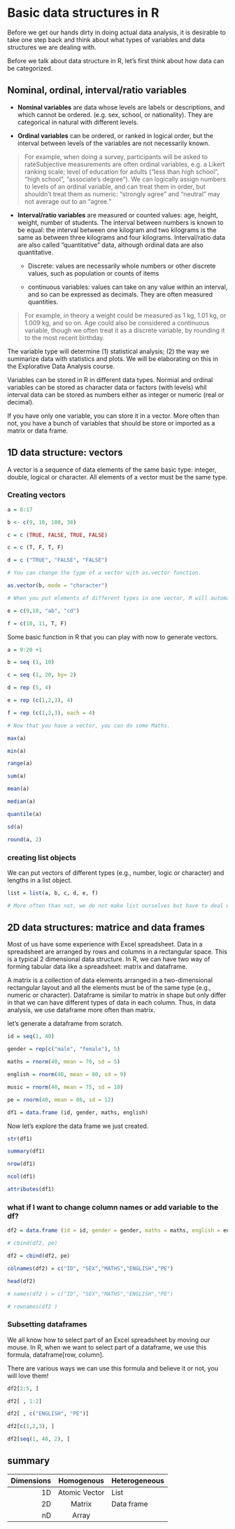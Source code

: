 
# Basic data structures in R {#intro}

Before we get our hands dirty in doing actual data analysis, it is desirable to take one step back and think about what types of variables and data structures we are dealing with. 

Before we talk about data structure in R, let's first think about how data can be categorized. 

## Nominal, ordinal, interval/ratio variables


- **Nominal variables** are data whose levels are labels or descriptions, and which cannot be ordered.  (e.g. sex, school, or nationality).  They are categorical in natural with different levels.

- **Ordinal variables** can be ordered, or ranked in logical order, but the interval between levels of the variables are not necessarily known.  

>For example, when doing a survey, participants will be asked to rateSubjective measurements are often ordinal variables, e.g. a Likert ranking scale; level of education for adults (“less than high school”, “high school”, “associate’s degree”). We can logically assign numbers to levels of an ordinal variable, and can treat them in order, but shouldn’t treat them as numeric:  “strongly agree” and “neutral” may not average out to an “agree.”

- **Interval/ratio variables** are measured or counted values:  age, height, weight, number of students.  The interval between numbers is known to be equal:  the interval between one kilogram and two kilograms is the same as between three kilograms and four kilograms.  Interval/ratio data are also called “quantitative” data, although ordinal data are also quantitative. 

  - Discrete: values are necessarily whole numbers or other discrete values, such as population or counts of items
 
  - continuous variables: values can take on any value within an interval, and so can be expressed as decimals.  They are often measured quantities. 
 
> For example, in theory a weight could be measured as 1 kg, 1.01 kg, or 1.009 kg, and so on.  Age could also be considered a continuous variable, though we often treat it as a discrete variable, by rounding it to the most recent birthday.

The variable type will determine (1) statistical analysis; (2) the way we summarize data with statistics and plots. We will be elaborating on this in the Explorative Data Analysis course.

Variables can be stored in R in different data types. Normial and ordinal variables can be stored as character data or factors (with levels) whil interval data can be stored as numbers either as integer or numeric (real or decimal). 

If you have only one variable, you can store it in a vector. More often than not, you have a bunch of variables that should be store or imported as a matrix or data frame.

## 1D data structure: vectors

A vector is a sequence of data elements of the same basic type: integer, double, logical or character. All elements of a vector must be the same type.

### Creating vectors

```r
a = 8:17

b <- c(9, 10, 100, 38)

c = c (TRUE, FALSE, TRUE, FALSE)

c = c (T, F, T, F)

d = c ("TRUE", "FALSE", "FALSE")

# You can change the type of a vector with as.vector function.

as.vector(b, mode = "character")

# When you put elements of different types in one vector, R will automatically change the type of some elements to keep the whole vector homogenous.

e = c(9,10, "ab", "cd")

f = c(10, 11, T, F)

```



Some basic function in R that you can play with now to generate vectors.

```r



a = 9:20 +1

b = seq (1, 10)

c = seq (1, 20, by= 2)

d = rep (5, 4)

e = rep (c(1,2,3), 4)

f = rep (c(1,2,3), each = 4)

# Now that you have a vector, you can do some Maths.

max(a)

min(a)

range(a)

sum(a)

mean(a)

median(a)

quantile(a)

sd(a)

round(a, 2)

```

### creating list objects
We can put vectors of different types (e.g., number, logic or character) and lengths in a list object.

```r

list = list(a, b, c, d, e, f)

# More often than not, we do not make list ourselves but have to deal with list when we get outputs from stats models.

```


## 2D data structures: matrice and data frames

Most of us have some experience with Excel spreadsheet. Data in a spreadsheet are arranged by rows and columns in a rectangular space. This is a typical 2 dimensional data structure. In R, we can have two way of forming tabular data like a spreadsheet: matrix and dataframe.

A matrix is a collection of data elements arranged in a two-dimensional rectangular layout and all the elements must be of the same type (e.g., numeric or character). Dataframe is similar to matrix in shape but only differ in that we can have different types of data in each column. Thus, in data analysis, we use dataframe more often than matrix.

let's generate a dataframe from scratch.

```r
id = seq(1, 40)

gender = rep(c("male", "female"), 5)

maths = rnorm(40, mean = 70, sd = 5)

english = rnorm(40, mean = 80, sd = 9)

music = rnorm(40, mean = 75, sd = 10)

pe = rnorm(40, mean = 86, sd = 12)

df1 = data.frame (id, gender, maths, english)


```

Now let's explore the data frame we just created.

```r

str(df1)

summary(df1)

nrow(df1)

ncol(df1)

attributes(df1)


```

### what if I want to change column names or add variable to the df?

```r
df2 = data.frame (id = id, gender = gender, maths = maths, english = english)

# cbind(df2, pe)

df2 = cbind(df2, pe)

colnames(df2) = c("ID", "SEX","MATHS","ENGLISH","PE")

head(df2)

# names(df2 ) = c("ID", "SEX","MATHS","ENGLISH","PE")

# rownames(df2 )

```




### Subsetting dataframes

We all know how to select part of an Excel spreadsheet by moving our mouse. In R, when we want to select part of a dataframe, we use this formula, dataframe[row, column].

There are various ways we can use this formula and believe it or not, you will love them!


```r
df2[2:5, ]

df2[ , 1:2]

df2[ , c("ENGLISH", "PE")]

df2[c(1,2,3), ]

df2[seq(1, 40, 2), ]

```
## summary

| Dimensions | Homogenous | Heterogeneous |
|-----------:|:----------:|:--------------|
| 1D | Atomic Vector | List |
| 2D | Matrix| Data frame |
| nD | Array |   |

